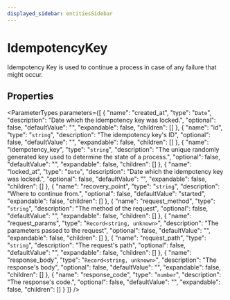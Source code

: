 ```yaml
---
displayed_sidebar: entitiesSidebar
---
```



# IdempotencyKey

Idempotency Key is used to continue a process in case of any failure that might occur.

## Properties

<ParameterTypes parameters={[
  {
    "name": "created_at",
    "type": "`Date`",
    "description": "Date which the idempotency key was locked.",
    "optional": false,
    "defaultValue": "",
    "expandable": false,
    "children": []
  },
  {
    "name": "id",
    "type": "`string`",
    "description": "The idempotency key's ID",
    "optional": false,
    "defaultValue": "",
    "expandable": false,
    "children": []
  },
  {
    "name": "idempotency_key",
    "type": "`string`",
    "description": "The unique randomly generated key used to determine the state of a process.",
    "optional": false,
    "defaultValue": "",
    "expandable": false,
    "children": []
  },
  {
    "name": "locked_at",
    "type": "`Date`",
    "description": "Date which the idempotency key was locked.",
    "optional": false,
    "defaultValue": "",
    "expandable": false,
    "children": []
  },
  {
    "name": "recovery_point",
    "type": "`string`",
    "description": "Where to continue from.",
    "optional": false,
    "defaultValue": "started",
    "expandable": false,
    "children": []
  },
  {
    "name": "request_method",
    "type": "`string`",
    "description": "The method of the request",
    "optional": false,
    "defaultValue": "",
    "expandable": false,
    "children": []
  },
  {
    "name": "request_params",
    "type": "`Record<string, unknown>`",
    "description": "The parameters passed to the request",
    "optional": false,
    "defaultValue": "",
    "expandable": false,
    "children": []
  },
  {
    "name": "request_path",
    "type": "`string`",
    "description": "The request's path",
    "optional": false,
    "defaultValue": "",
    "expandable": false,
    "children": []
  },
  {
    "name": "response_body",
    "type": "`Record<string, unknown>`",
    "description": "The response's body",
    "optional": false,
    "defaultValue": "",
    "expandable": false,
    "children": []
  },
  {
    "name": "response_code",
    "type": "`number`",
    "description": "The response's code.",
    "optional": false,
    "defaultValue": "",
    "expandable": false,
    "children": []
  }
]} />
